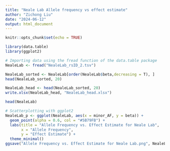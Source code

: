 ```yaml
---
title: "Neale Lab Allele frequency vs effect estimate"
author: "Zichong Liu"
date: "2024-06-12"
output: html_document
---
```


```r
knitr::opts_chunk$set(echo = TRUE)
```

```r
library(data.table)
library(ggplot2)
```

```r
# Importing data using the fread function of the data.table package
NealeLab <- fread("NealeLab_rsID_2.tsv")
```

```r
NealeLab_sorted <- NealeLab[order(NealeLab$beta,decreasing = T), ]
head(NealeLab_sorted, 20)
```

```r
NealeLab_head <- head(NealeLab_sorted, 20)
write.xlsx(NealeLab_head, "NealeLab_head.xlsx")
```

```r
head(NealeLab)
```

```r
# Scatterplotting with ggplot2
NealeLab_p <- ggplot(NealeLab, aes(x = minor_AF, y = beta)) +
  geom_point(alpha = 0.6, col = "#5B79FB") +
  labs(title = "Allele Frequency vs. Effect Estimate for Neale Lab",
       x = "Allele Frequency",
       y = "Effect Estimate") +
  theme_minimal()
ggsave("Allele Frequency vs. Effect Estimate for Neale Lab.png", NealeLab_p, width = 10, height = 8)
```
